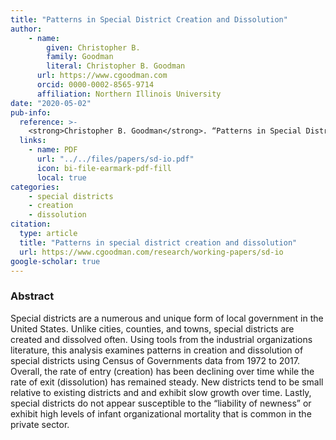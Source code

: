 ```yaml
---
title: "Patterns in Special District Creation and Dissolution"
author: 
    - name: 
        given: Christopher B.
        family: Goodman
        literal: Christopher B. Goodman
      url: https://www.cgoodman.com
      orcid: 0000-0002-8565-9714
      affiliation: Northern Illinois University
date: "2020-05-02"
pub-info:
  reference: >-
    <strong>Christopher B. Goodman</strong>. “Patterns in Special District Creation and Dissolution”
  links:
    - name: PDF
      url: "../../files/papers/sd-io.pdf"
      icon: bi-file-earmark-pdf-fill
      local: true
categories:
    - special districts
    - creation
    - dissolution
citation:
  type: article
  title: "Patterns in special district creation and dissolution"
  url: https://www.cgoodman.com/research/working-papers/sd-io
google-scholar: true
---
```


### Abstract
Special districts are a numerous and unique form of local government in the United States. Unlike cities, counties, and towns, special districts are created and dissolved often. Using tools from the industrial organizations literature, this analysis examines patterns in creation and dissolution of special districts using Census of Governments data from 1972 to 2017. Overall, the rate of entry (creation) has been declining over time while the rate of exit (dissolution) has remained steady. New districts tend to be small relative to existing districts and and exhibit slow growth over time. Lastly, special districts do not appear susceptible to the "liability of newness" or exhibit high levels of infant organizational mortality that is common in the private sector.